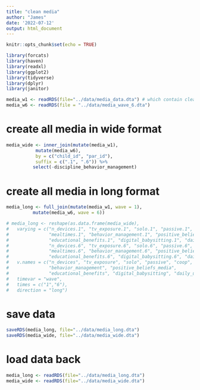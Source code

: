 ```yaml
---
title: "clean media"
author: "James"
date: '2022-07-12'
output: html_document
---
```


```r
knitr::opts_chunk$set(echo = TRUE)
```

```r
library(forcats)
library(haven)
library(readxl)
library(ggplot2)
library(tidyverse)
library(dplyr)
library(janitor)

media_w1 <- readRDS(file="../data/media_data.dta") # which contain cleaned media_w1
media_w6 <- readRDS(file = "../data/media_wave_6.dta")
```

# create all media in wide format

```r
media_wide <- inner_join(mutate(media_w1),
           mutate(media_w6),
           by = c("child_id", "par_id"),
           suffix = c(".1", ".6")) %>% 
          select(-discipline_behavior_management)
```

# create all media in long format
```r
media_long <- full_join(mutate(media_w1, wave = 1),
          mutate(media_w6, wave = 6))

# media_long <- reshape(as.data.frame(media_wide),
#   varying = c("n_devices.1", "tv_exposure.1", "solo.1", "passive.1", "coop.1",
#               "mealtimes.1", "behavior_management.1", "positive_beliefs_media.1",
#               "educational_benefits.1", "digital_babysitting.1", "daily_use.1",
#               "n_devices.6", "tv_exposure.6", "solo.6", "passive.6", "coop.6",
#               "mealtimes.6", "behavior_management.6", "positive_beliefs_media.6",
#               "educational_benefits.6", "digital_babysitting.6", "daily_use.6"), 
#   v.names = c("n_devices", "tv_exposure", "solo", "passive", "coop", "mealtimes",
#               "behavior_management", "positive_beliefs_media", 
#               "educational_benefits", "digital_babysitting", "daily_use"),
#   timevar = "wave",
#   times = c("1","6"),
#   direction = "long")
```

# save data
```r
saveRDS(media_long, file="../data/media_long.dta")
saveRDS(media_wide, file="../data/media_wide.dta")
```
# load data back
```r
media_long <- readRDS(file="../data/media_long.dta")
media_wide <- readRDS(file="../data/media_wide.dta")
```